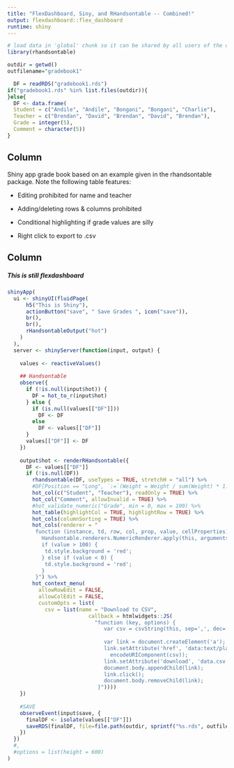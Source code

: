 ```yaml
---
title: "FlexDashboard, Siny, and RHandsontable -- Combined!"
output: flexdashboard::flex_dashboard
runtime: shiny
---
```


```r
# load data in 'global' chunk so it can be shared by all users of the dashboard
library(rhandsontable)

outdir = getwd()
outfilename="gradebook1"

  DF = readRDS("gradebook1.rds")
if("gradebook1.rds" %in% list.files(outdir)){
}else{
  DF <- data.frame(
  Student = c("Andile", "Andile", "Bongani", "Bongani", "Charlie"),
  Teacher = c("Brendan", "David", "Brendan", "David", "Brendan"),
  Grade = integer(5),
  Comment = character(5))
}


```


Column {.sidebar}
-----------------------------------------------------------------------

Shiny app grade book based on an example given in the rhandsontable package.
Note the following table features:

 - Editing prohibited for name and teacher
 
 - Adding/deleting rows & columns prohibited
 
 - Conditional highlighting if grade values are silly
 
 - Right click to export to .csv


Column
-----------------------------------------------------------------------

##### This is still flexdashboard

```r
shinyApp(
  ui <- shinyUI(fluidPage(
      h5("This is Shiny"),
      actionButton("save", " Save Grades ", icon("save")),
      br(),
      br(),
      rHandsontableOutput("hot")
    )
  ),
  server <- shinyServer(function(input, output) {
    
    values <- reactiveValues()
    
    ## Handsontable
    observe({
      if (!is.null(input$hot)) {
        DF = hot_to_r(input$hot)
      } else {
        if (is.null(values[["DF"]]))
          DF <- DF
        else
          DF <- values[["DF"]]
      }
      values[["DF"]] <- DF
    })
    
    output$hot <- renderRHandsontable({
      DF <- values[["DF"]]
      if (!is.null(DF))
        rhandsontable(DF, useTypes = TRUE, stretchH = "all") %>%
        #DF[Position == "Long", `:=`(Weight = Weight / sum(Weight) * 1.3)]
        hot_col(c("Student", "Teacher"), readOnly = TRUE) %>%
        hot_col("Comment", allowInvalid = TRUE) %>%
        #hot_validate_numeric("Grade", min = 0, max = 100) %>%
        hot_table(highlightCol = TRUE, highlightRow = TRUE) %>%
        hot_cols(columnSorting = TRUE) %>%
        hot_cols(renderer = "
         function (instance, td, row, col, prop, value, cellProperties) {
           Handsontable.renderers.NumericRenderer.apply(this, arguments);
           if (value > 100) {
            td.style.background = 'red';
           } else if (value < 0) {
            td.style.background = 'red';
           }
         }") %>%
        hot_context_menu(
          allowRowEdit = FALSE, 
          allowColEdit = FALSE,
          customOpts = list(
            csv = list(name = "Download to CSV",
                          callback = htmlwidgets::JS(
                            "function (key, options) {
                               var csv = csvString(this, sep=',', dec='.');
      
                               var link = document.createElement('a');
                               link.setAttribute('href', 'data:text/plain;charset=utf-8,' +
                                 encodeURIComponent(csv));
                               link.setAttribute('download', 'data.csv');
                               document.body.appendChild(link);
                               link.click();
                               document.body.removeChild(link);
                             }"))))
    })
    
    #SAVE
    observeEvent(input$save, {
      finalDF <- isolate(values[["DF"]])
      saveRDS(finalDF, file=file.path(outdir, sprintf("%s.rds", outfilename)))
    })
  })
  #,
  #options = list(height = 600)
)
```
